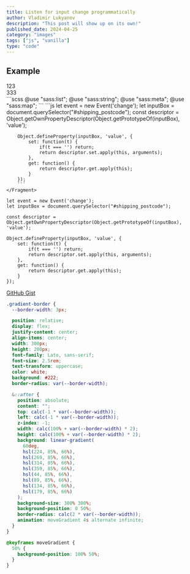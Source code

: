 ```yaml
---
title: Listen for input change programmatically
author: Vladimir Lukyanov
description: "This post will show up on its own!"
published_date: 2024-04-25
category: "images"
tags: ["js", "vanilla"]
type: "code"
---
```



## Example
<Snippet client:load>
    <Fragment slot="html">
        <div class="accordion">
            <div class="item">
                <div class="title">123</div>
                <div class="content">333</div>
            </div>
        </div>
    </Fragment>
    <Fragment slot="scss">
        ```scss
        @use "sass:list";
        @use "sass:string";
        @use "sass:meta";
        @use "sass:map";
        ```
    </Fragment>
    <Fragment slot="js">
        ```js
        let event = new Event('change');
        let inputBox = document.querySelector("#shipping_postcode");
        const descriptor = Object.getOwnPropertyDescriptor(Object.getPrototypeOf(inputBox), 'value');

        Object.defineProperty(inputBox, 'value', {
            set: function(t) {
                if(t === '') return;
                return descriptor.set.apply(this, arguments);
            },
            get: function() {
                return descriptor.get.apply(this);
            }
        });
        ```
    </Fragment>
</Snippet>


```
let event = new Event('change');
let inputBox = document.querySelector("#shipping_postcode");

const descriptor = Object.getOwnPropertyDescriptor(Object.getPrototypeOf(inputBox), 'value');

Object.defineProperty(inputBox, 'value', {
    set: function(t) {
        if(t === '') return;
        return descriptor.set.apply(this, arguments);
    },
    get: function() {
        return descriptor.get.apply(this);
    }
});
```

<a href="https://gist.github.com/vladimirlukyanov/a990efb823f7522db6ee8823861b17c1" class="btn btn-link"
   target="_blank">GitHub Gist</a>


```css
.gradient-border {
  --border-width: 3px;

  position: relative;
  display: flex;
  justify-content: center;
  align-items: center;
  width: 300px;
  height: 200px;
  font-family: Lato, sans-serif;
  font-size: 2.5rem;
  text-transform: uppercase;
  color: white;
  background: #222;
  border-radius: var(--border-width);

  &::after {
    position: absolute;
    content: "";
    top: calc(-1 * var(--border-width));
    left: calc(-1 * var(--border-width));
    z-index: -1;
    width: calc(100% + var(--border-width) * 2);
    height: calc(100% + var(--border-width) * 2);
    background: linear-gradient(
      60deg,
      hsl(224, 85%, 66%),
      hsl(269, 85%, 66%),
      hsl(314, 85%, 66%),
      hsl(359, 85%, 66%),
      hsl(44, 85%, 66%),
      hsl(89, 85%, 66%),
      hsl(134, 85%, 66%),
      hsl(179, 85%, 66%)
    );
    background-size: 300% 300%;
    background-position: 0 50%;
    border-radius: calc(2 * var(--border-width));
    animation: moveGradient 4s alternate infinite;
  }
}

@keyframes moveGradient {
  50% {
    background-position: 100% 50%;
  }
}
```